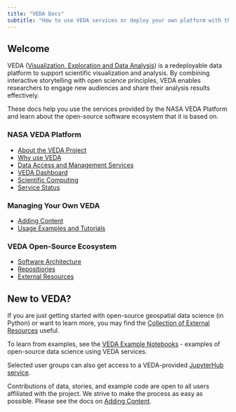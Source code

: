 ```yaml
---
title: "VEDA Docs"
subtitle: "How to use VEDA services or deploy your own platform with the VEDA open-source software ecosystem"
---
```


## Welcome {#welcome}

VEDA ([Visualization, Exploration and Data Analysis](https://www.earthdata.nasa.gov/esds/veda)) is a redeployable data platform to support scientific visualization and analysis.
By combining interactive storytelling with open science principles, VEDA enables researchers to engage new audiences and share their analysis results effectively.

These docs help you use the services provided by the NASA VEDA Platform and learn about the open-source software ecosystem that it is based on.

:::: {layout="[0.33, 0.33, 0.33]"}

:::{#firstcol}
### NASA VEDA Platform

* [About the VEDA Project](/nasa-veda-platform/about/index.qmd)
* [Why use VEDA](/nasa-veda-platform/why/index.qmd)
* [Data Access and Management Services](/nasa-veda-platform/data-services/index.qmd)
* [VEDA Dashboard](/nasa-veda-platform/dashboard/index.qmd)
* [Scientific Computing](/nasa-veda-platform/scientific-computing/index.qmd)
* [Service Status](https://nasa-impact.github.io/veda-statuspage/)
:::

:::{#secondcol}
### Managing Your Own VEDA

* [Adding Content](/instance-management/adding-content/index.qmd)
* [Usage Examples and Tutorials](/notebooks/index.qmd)
:::

:::{#thirdcol}
### VEDA Open-Source Ecosystem

* [Software Architecture](/open-source-ecosystem/architecture.qmd)
* [Repositiories](/open-source-ecosystem/repositories.qmd)
* [External Resources](/open-source-ecosystem/external-resources.qmd)
:::

::::

## New to VEDA?

If you are just getting started with open-source geospatial data science (in Python) or want to learn more, you may find the [Collection of External Resources](/open-source-ecosystem/external-resources.qmd) useful.

To learn from examples, see the [VEDA Example Notebooks](/notebooks/index.qmd) - examples of open-source data science using VEDA services.

Selected user groups can also get access to a VEDA-provided [JupyterHub service](/nasa-veda-platform/scientific-computing/index.qmd).

Contributions of data, stories, and example code are open to all users affiliated with the project. We strive to make the process as easy as possible. Please see the docs on [Adding Content](/instance-management/adding-content/index.qmd).

